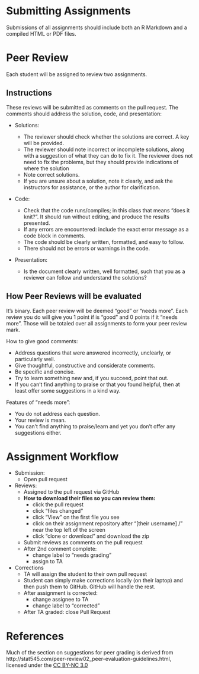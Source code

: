 # Submitting Assignments

Submissions of all assignments should include both an R Markdown and a compiled HTML or PDF files.


# Peer Review

Each student will be assigned to review two assignments.

## Instructions

These reviews will be submitted as comments on the pull request.
The comments should address the solution, code, and presentation:

- Solutions:

    - The reviewer should check whether the solutions are correct. A key will be provided.
    - The reviewer should note incorrect or incomplete solutions, along with a suggestion of what they can do to fix it. The reviewer does not need to fix the problems, but they should provide indications of where the solution
    - Note correct solutions.
    - If you are unsure about a solution, note it clearly, and ask the instructors for assistance, or the author for clarification.

- Code:

    - Check that the code runs/compiles; in this class that means "does it knit?". It should run without editing, and produce the results
      presented.
    - If any errors are encountered: include the exact error message as a code block in comments.
    - The code should be clearly written, formatted, and easy to follow.
    - There should not be errors or warnings in the code.

- Presentation:

    - Is the document clearly written, well formatted, such that you as a reviewer
        can follow and understand the solutions?


## How Peer Reviews will be evaluated

It’s binary. Each peer review will be deemed “good” or “needs more”.
Each review you do will give you 1 point if is "good" and 0 points if it "needs more".
Those will be totaled over all assignments to form your peer review mark.

How to give good comments:

- Address questions that were answered incorrectly, unclearly, or particularly well.
- Give thoughtful, constructive and considerate comments.
- Be specific and concise.
- Try to learn something new and, if you succeed, point that out.
- If you can’t find anything to praise or that you found helpful, then at least offer some suggestions in a kind way.

Features of "needs more":

- You do not address each question.
- Your review is mean.
- You can’t find anything to praise/learn and yet you don’t offer any suggestions either.

# Assignment Workflow

- Submission:
    - Open pull request
- Reviews:
    - Assigned to the pull request via GitHub
    - **How to download their files so you can review them:**
        - click the pull request
        - click "files changed"
        - click "View" on the first file you see
        - click on their assignment repository after "[their username] /" near the top left of the screen
        - click "clone or download" and download the zip
    - Submit reviews as comments on the pull request
    - After 2nd comment complete:
        - change label to "needs grading"
        - assign to TA
- Corrections
    - TA will assign the student to their own pull request
    - Student can simply make corrections locally (on their laptop) and then push them to GitHub. GitHub will handle the rest.
    - After assignment is corrected:
        - change assignee to TA
        - change label to "corrected"
    - After TA graded: close Pull Request


# References

Much of the section on suggestions for peer grading is derived from
http://stat545.com/peer-review02_peer-evaluation-guidelines.html,
licensed under the [CC BY-NC 3.0](https://creativecommons.org/licenses/by-nc/3.0/)


```r

```

